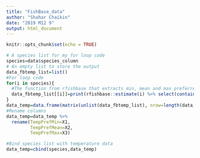 ```yaml
---
title: "FishBase_data"
author: "Shahar Chaikin"
date: "2019 M12 9"
output: html_document
---
```


```r
knitr::opts_chunk$set(echo = TRUE)
```

```r
# A species list for my for loop code
species=data$species_column
# An empty list to store the output
data_fbtemp_list=list()
#For loop code
for(i in species){
  #The function from rfishbase that extracts min, mean and max preferred temperature
  data_fbtemp_list[[i]]=print(rfishbase::estimate(i) %>% select(contains("Temp")))
}
data_temp=data.frame(matrix(unlist(data_fbtemp_list), nrow=length(data_fbtemp_list), byrow=T))#Unlist the list to a data frame
#Rename columns
data_temp=data_temp %>% 
  rename(TempPrefMin=X1,
         TempPrefMean=X2,
         TempPrefMax=X3)

#Bind species list with temperature data
data_temp=cbind(species,data_temp) 
```

